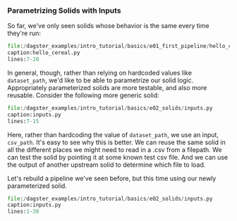 
### Parametrizing Solids with Inputs

So far, we've only seen solids whose behavior is the same every time
they're run:

```python literalinclude showLines startLine=7 emphasize-lines=4
file:/dagster_examples/intro_tutorial/basics/e01_first_pipeline/hello_cereal.py
caption:hello_cereal.py
lines:7-20
```

In general, though, rather than relying on hardcoded values like
`dataset_path`, we'd like to be able to parametrize our solid logic.
Appropriately parameterized solids are more testable, and also more
reusable. Consider the following more generic solid:

```python literalinclude showLines startLine=7
file:/dagster_examples/intro_tutorial/basics/e02_solids/inputs.py
caption:inputs.py
lines:7-15
```

Here, rather than hardcoding the value of `dataset_path`, we use an
input, `csv_path`. It's easy to see why this is better. We can reuse
the same solid in all the different places we might need to read in a
.csv from a filepath. We can test the solid by pointing it at some known
test csv file. And we can use the output of another upstream solid to
determine which file to load.

Let's rebuild a pipeline we've seen before, but this time using our
newly parameterized solid.

```python literalinclude showLines startLine=1 emphasize-lines=38
file:/dagster_examples/intro_tutorial/basics/e02_solids/inputs.py
caption:inputs.py
lines:1-38
```
